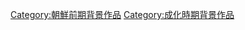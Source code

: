 {{朝鮮王朝背景作品分類導航|背景作品}}

[[Category:朝鮮前期背景作品|Category:朝鮮前期背景作品]]
[[Category:成化時期背景作品|Category:成化時期背景作品]]